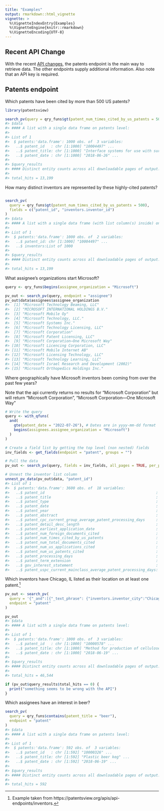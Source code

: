 ```yaml
---
title: "Examples"
output: rmarkdown::html_vignette
vignette: >
  %\VignetteIndexEntry{Examples}
  %\VignetteEngine{knitr::rmarkdown}
  %\VignetteEncoding{UTF-8}
---
```




## Recent API Change

With the recent [API changes](api-changes.html), the patents endpoint is the main way to retrieve data. The other 
endpoints supply additional information.  Also note that an API key is required.

## Patents endpoint

Which patents have been cited by more than 500 US patents?


``` r
library(patentsview)

search_pv(query = qry_funs$gt(patent_num_times_cited_by_us_patents = 500))
#> $data
#> #### A list with a single data frame on patents level:
#> 
#> List of 1
#>  $ patents:'data.frame':	1000 obs. of  3 variables:
#>   ..$ patent_id   : chr [1:1000] "10004497" ...
#>   ..$ patent_title: chr [1:1000] "Interface systems for use with surgical ins"..
#>   ..$ patent_date : chr [1:1000] "2018-06-26" ...
#> 
#> $query_results
#> #### Distinct entity counts across all downloadable pages of output:
#> 
#> total_hits = 13,199
```

How many distinct inventors are represented by these highly-cited patents?


``` r

search_pv(
  query = qry_funs$gt(patent_num_times_cited_by_us_patents = 500),
  fields = c("patent_id", "inventors.inventor_id")
)
#> $data
#> #### A list with a single data frame (with list column(s) inside) on patents level:
#> 
#> List of 1
#>  $ patents:'data.frame':	1000 obs. of  2 variables:
#>   ..$ patent_id: chr [1:1000] "10004497" ...
#>   ..$ inventors:List of 1000
#> 
#> $query_results
#> #### Distinct entity counts across all downloadable pages of output:
#> 
#> total_hits = 13,199
```
What assignee's organizations start Microsoft?


``` r
query <- qry_funs$begins(assignee_organization = "Microsoft")

pv_out <- search_pv(query, endpoint = "assignee")
pv_out$data$assignees$assignee_organization
#>  [1] "Microsoft Technology Beaming, LLC"               
#>  [2] "MICROSOFT INTERNATIONAL HOLDINGS B.V."           
#>  [3] "Microsoft Mobile Oy"                             
#>  [4] "Microsoft Technology, LLC."                      
#>  [5] "Microsoft Systems Inc."                          
#>  [6] "Microsoft Technology Licensing, LLC"             
#>  [7] "Microsoft Corporation"                           
#>  [8] "Microsoft Patent Licensing, LLC"                 
#>  [9] "Microsoft Corporation—One Microsoft Way"         
#> [10] "Microsoft Licencing Corporation, LLC"            
#> [11] "Microsoft Mobile Internet AB"                    
#> [12] "Microsoft Licensing Technology, LLC"             
#> [13] "Microsoft Technology Learning, LLC"              
#> [14] "Microsoft Israel Research and Development (2002)"
#> [15] "Microsoft Orthopedics Holdings Inc."
```

Where geographically have Microsoft inventors been coming from over the past few years?

Note that the api currently returns no results for "Microsoft Corporation" but will return
"Microsoft Corporation", 
"Microsoft Corporation—One Microsoft Way"


``` r
# Write the query
query <- with_qfuns(
  and(
    gte(patent_date = "2022-07-26"), # Dates are in yyyy-mm-dd format
    begins(assignees.assignee_organization = "Microsoft")
  )
)

# Create a field list by getting the top level (non nested) fields
inv_fields <- get_fields(endpoint = "patent", groups = "")

# Pull the data
pv_out <- search_pv(query, fields = inv_fields, all_pages = TRUE, per_page = 1000)

# Unnest the inventor list column
unnest_pv_data(pv_out$data, "patent_id")
#> List of 1
#>  $ patents:'data.frame':	3600 obs. of  18 variables:
#>   ..$ patent_id                                                   : chr [1:36"..
#>   ..$ patent_title                                                : chr [1:36"..
#>   ..$ patent_type                                                 : chr [1:36"..
#>   ..$ patent_date                                                 : chr [1:36"..
#>   ..$ patent_year                                                 : int [1:360..
#>   ..$ patent_abstract                                             : chr [1:36"..
#>   ..$ patent_cpc_current_group_average_patent_processing_days     : int [1:360..
#>   ..$ patent_detail_desc_length                                   : int [1:360..
#>   ..$ patent_earliest_application_date                            : chr [1:36"..
#>   ..$ patent_num_foreign_documents_cited                          : int [1:360..
#>   ..$ patent_num_times_cited_by_us_patents                        : int [1:360..
#>   ..$ patent_num_total_documents_cited                            : int [1:360..
#>   ..$ patent_num_us_applications_cited                            : int [1:360..
#>   ..$ patent_num_us_patents_cited                                 : int [1:360..
#>   ..$ patent_processing_days                                      : int [1:360..
#>   ..$ patent_term_extension                                       : int [1:360..
#>   ..$ gov_interest_statement                                      : chr [1:360..
#>   ..$ patent_uspc_current_mainclass_average_patent_processing_days: logi [1:36..
```

Which inventors have Chicago, IL listed as their location on at least one patent.[^1]


``` r
pv_out <- search_pv(
  query = '{"_and":[{"_text_phrase": {"inventors.inventor_city":"Chicago"}},{"_text_phrase": {"inventors.inventor_state":"IL"}}]}',
  endpoint = "patent"
)

pv_out
#> $data
#> #### A list with a single data frame on patents level:
#> 
#> List of 1
#>  $ patents:'data.frame':	1000 obs. of  3 variables:
#>   ..$ patent_id   : chr [1:1000] "10000578" ...
#>   ..$ patent_title: chr [1:1000] "Method for production of cellulose nanocrys"..
#>   ..$ patent_date : chr [1:1000] "2018-06-19" ...
#> 
#> $query_results
#> #### Distinct entity counts across all downloadable pages of output:
#> 
#> total_hits = 46,544

if (pv_out$query_results$total_hits == 0) {
  print("something seems to be wrong with the API")
}
```

Which assignees have an interest in beer?


``` r
search_pv(
  query = qry_funs$contains(patent_title = "beer"),
  endpoint = "patent"
)
#> $data
#> #### A list with a single data frame on patents level:
#> 
#> List of 1
#>  $ patents:'data.frame':	592 obs. of  3 variables:
#>   ..$ patent_id   : chr [1:592] "10000326" ...
#>   ..$ patent_title: chr [1:592] "Plastic beer keg" ...
#>   ..$ patent_date : chr [1:592] "2018-06-19" ...
#> 
#> $query_results
#> #### Distinct entity counts across all downloadable pages of output:
#> 
#> total_hits = 592
```

[^1]: Example taken from https://patentsview.org/apis/api-endpoints/inventors.
